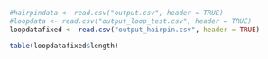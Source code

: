 ```r
#hairpindata <- read.csv("output.csv", header = TRUE)
#loopdata <- read.csv("output_loop_test.csv", header = TRUE)
loopdatafixed <- read.csv("output_hairpin.csv", header = TRUE)
```

```r
table(loopdatafixed$length)
```

